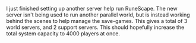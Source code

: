 {{Update|date = 17 July 2001}}

I just finished setting up another server help run RuneScape. The new server isn't being used to run another parallel world, but is instead working behind the scenes to help manage the save-games. 
This gives a total of 3 world servers, and 2 support servers. This should hopefully increase the total system capacity to 4000 players at once.

[[Category:Updates|{{PAGENAME}}]]
